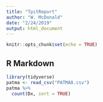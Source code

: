 ```yaml
---
title: "TpitReport"
author: "W. McDonald"
date: "2/24/2019"
output: html_document
---
```


```r
knitr::opts_chunk$set(echo = TRUE)
```

## R Markdown

```r
library(tidyverse)
patma <- read_csv("PATMA8.csv")
patma %>% 
  count(Dx, sort = TRUE)


```

```r

```

